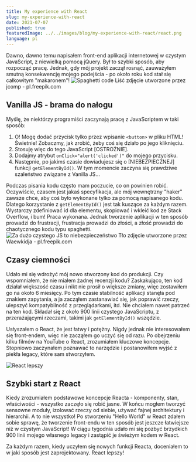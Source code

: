 ```yaml
---
title: My experience with React
slug: my-experience-with-react
date: 2021-07-07
published: true
featuredImage: ../../images/blog/my-experience-with-react/react.png
language: pl
---
```


Dawno, dawno temu napisałem front-end aplikacji internetowej w czystym JavaScript, z niewielką pomocą jQuery. Był to szybki sposób, aby rozpocząć pracę. Jednak, gdy mój projekt zaczął rosnąć, zauważyłem smutną konsekwencję mojego podejścia - po około roku kod stał się całkowitym "makaronem"!
![Spaghetti code](../../images/blog/my-experience-with-react/spaghetti.jpg)
Liść zdjęcie utworzone przez jcomp - pl.freepik.com

## Vanilla JS - brama do nałogu
Myślę, że niektórzy programiści zaczynają pracę z JavaScriptem w taki sposób:

1. O! Mogę dodać przycisk tylko przez wpisanie `<button>` w pliku HTML! Świetnie! Zobaczmy, jak zrobić, żeby coś się działo po jego kliknięciu.
2. Stosuję więc do tego JavaScript [OSTROŻNIE].
3. Dodajmy atrybut `onClick="alert('clicked')"` do mojego przycisku.
4. Następnie, po jakimś czasie dowiadujesz się o [NIEBEZPIECZNEJ] funkcji `getElementById()`. W tym momencie zaczyna się prawdziwe szaleństwo związane z Vanilla JS...

Podczas pisania kodu często mam poczucie, co on powinien robić. Oczywiście, czasem jest jakaś specyfikacja, ale mój wewnętrzny "haker" zawsze chce, aby coś było wykonane tylko za pomocą napisanego kodu. Dlatego korzystanie z `getElementById()` jest tak kuszące za każdym razem. Wystarczy zdefiniować id dla elementu, skopiować i wkleić kod ze Stack Overflow, i bum! Praca wykonana. Jednak tworzenie aplikacji w ten sposób prowadzi do frustracji, frustracja prowadzi do złości, a złość prowadzi do chaotycznego kodu typu spaghetti.
![Za dużo czystego JS to niebezpieczeństwo](../../images/blog/my-experience-with-react/gateway-drug.jpg)
Tło zdjęcie utworzone przez Waewkidja - pl.freepik.com

## Czasy ciemności
Udało mi się wdrożyć mój nowo stworzony kod do produkcji. Czy wspomniałem, że nie miałem żadnej recenzji kodu? Zaskakująco, ten kod działał większość czasu i nikt nie prosił o większe zmiany, więc zostawiłem go na około 6 miesięcy. Po tym czasie stabilność aplikacji stanęła pod znakiem zapytania, a ja zacząłem zastanawiać się, jak poprawić rzeczy, ulepszyć kompatybilność z przeglądarkami, itd. Nie chciałem nawet patrzeć na ten kod. Składał się z około 900 linii czystego JavaScriptu, z przerażającymi rzeczami, takimi jak `getElementById()` wszędzie. 

Usłyszałem o React, że jest łatwy i potężny. Nigdy jednak nie interesowałem się front-endem, więc nie zacząłem go uczyć się od razu. Po obejrzeniu kilku filmów na YouTube o React, zrozumiałem kluczowe koncepcje. Stopniowo zaczynałem poznawać to narzędzie i postanowiłem wyjść z piekła legacy, które sam stworzyłem.

![React lepszy](../../images/blog/my-experience-with-react/react.png)

## Szybki start z React
Kiedy zrozumiałem podstawowe koncepcje Reacta - komponenty, stan, właściwości - wszystko zaczęło się robić jasne. W końcu mogłem tworzyć sensowne moduły, izolować rzeczy od siebie, używać fajnej architektury i hierarchii. A to nie wszystko! Po stworzeniu "Hello World" w React zdałem sobie sprawę, że tworzenie front-endu w ten sposób jest jeszcze łatwiejsze niż w czystym JavaScript! W ciągu tygodnia udało mi się pozbyć brzydkich 900 linii mojego własnego legacy i zastąpić je świeżym kodem w React.

Za każdym razem, kiedy uczyłem się nowych funkcji Reacta, doceniałem to w jaki sposób jest zaprojektowany. React lepszy!

